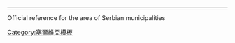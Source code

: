 {{cite web | url = http://webrzs.stat.gov.rs/axd/en/Zip/OG2006webE.zip | title = Municipalities of Serbia, 2006 | publisher = Statistical Office of Serbia | access-date = 2010-11-28}}<noinclude>
----
Official reference for the area of Serbian municipalities

[[Category:塞爾維亞模板]]

</noinclude>